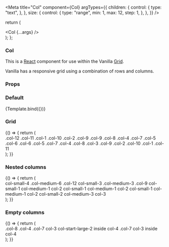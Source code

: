 

<Meta
  title="Col"
  component={Col}
  argTypes={{
    children: {
      control: {
        type: "text",
      },
    },
    size: {
      control: {
        type: "range",
        min: 1,
        max: 12,
        step: 1,
      },
    },
  }}
/>

  return (
    <div className="grid-demo">
      <Row>
        <Col {...args} />
      </Row>
    </div>
  );
};

### Col

This is a [React](https://reactjs.org/) component for use within the Vanilla [Grid](https://docs.vanillaframework.io/patterns/grid/).

Vanilla has a responsive grid using a combination of rows and columns.

### Props

<ArgsTable of={Col} />

### Default

<Canvas>
  <Story name="Default" args={{ children: "Hi, I'm Col.", size: 12 }}>
    {Template.bind({})}
  </Story>
</Canvas>

### Grid

<Canvas>
  <Story name="Grid">
    {() => {
      return (
        <div className="grid-demo">
          <Row>
            <Col size={12}>
              <span>.col-12</span>
            </Col>
          </Row>
          <Row>
            <Col size={11}>
              <span>.col-11</span>
            </Col>
            <Col size={1}>
              <span>.col-1</span>
            </Col>
          </Row>
          <Row>
            <Col size={10}>
              <span>.col-10</span>
            </Col>
            <Col size={2}>
              <span>.col-2</span>
            </Col>
          </Row>
          <Row>
            <Col size={9}>
              <span>.col-9</span>
            </Col>
            <Col size={3}>
              <span>.col-9</span>
            </Col>
          </Row>
          <Row>
            <Col size={8}>
              <span>.col-8</span>
            </Col>
            <Col size={4}>
              <span>.col-4</span>
            </Col>
          </Row>
          <Row>
            <Col size={7}>
              <span>.col-7</span>
            </Col>
            <Col size={5}>
              <span>.col-5</span>
            </Col>
          </Row>
          <Row>
            <Col size={6}>
              <span>.col-6</span>
            </Col>
            <Col size={6}>
              <span>.col-6</span>
            </Col>
          </Row>
          <Row>
            <Col size={5}>
              <span>.col-5</span>
            </Col>
            <Col size={7}>
              <span>.col-7</span>
            </Col>
          </Row>
          <Row>
            <Col size={4}>
              <span>.col-4</span>
            </Col>
            <Col size={8}>
              <span>.col-8</span>
            </Col>
          </Row>
          <Row>
            <Col size={3}>
              <span>.col-3</span>
            </Col>
            <Col size={9}>
              <span>.col-9</span>
            </Col>
          </Row>
          <Row>
            <Col size={2}>
              <span>.col-2</span>
            </Col>
            <Col size={10}>
              <span>.col-10</span>
            </Col>
          </Row>
          <Row>
            <Col size={1}>
              <span>.col-1</span>
            </Col>
            <Col size={11}>
              <span>.col-11</span>
            </Col>
          </Row>
        </div>
      );
    }}
  </Story>
</Canvas>

### Nested columns

<Canvas>
  <Story name="Nested columns">
    {() => {
      return (
        <div className="grid-demo">
          <Row>
            <Col small={4} medium={6} size={12}>
              col-small-4 .col-medium-6 .col-12
              <Row>
                <Col small={3} medium={3} size={9}>
                  col-small-3 .col-medium-3 .col-9
                  <Row>
                    <Col small={1} medium={1} size={2}>
                      col-small-1 col-medium-1 col-2
                    </Col>
                    <Col small={1} medium={1} size={3}>
                      col-small-1 col-medium-1 col-2
                    </Col>
                    <Col small={1} medium={1} size={3}>
                      col-small-1 col-medium-1 col-2
                    </Col>
                  </Row>
                </Col>
                <Col small={1} medium={3} size={3}>
                  col-small-2 col-medium-3 col-3
                </Col>
              </Row>
            </Col>
          </Row>
        </div>
      );
    }}
  </Story>
</Canvas>

### Empty columns

<Canvas>
  <Story name="Empty columns">
    {() => {
      return (
        <div className="grid-demo">
          <Row>
            <Col size={8}>.col-8</Col>
            <Col size={4}>.col-4</Col>
          </Row>
          <Row>
            <Col size={7}>.col-7</Col>
            <Col size={4}>
              <Row>
                <Col size={3} emptyLarge={2}>
                  col-3 col-start-large-2 inside col-4
                </Col>
              </Row>
            </Col>
          </Row>
          <Row>
            <Col size={7}>.col-7</Col>
            <Col size={4}>
              <Row>
                <Col size={3}>col-3 inside col-4</Col>
              </Row>
            </Col>
          </Row>
        </div>
      );
    }}
  </Story>
</Canvas>
